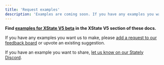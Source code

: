 ```yaml
---
title: 'Request examples'
description: 'Examples are coming soon. If you have any examples you want us to make, please add a request or upvote an existing suggestion.'
---
```


**Find [examples for XState V5 beta](/docs/xstate-v5/examples) in the XState V5 section of these docs.**

If you have any examples you want us to make, please [add a request to our feedback board](https://feedback.stately.ai/examples) or upvote an existing suggestion. 

If you have an example you want to share, [let us know on our Stately Discord](https://discord.gg/xstate).
